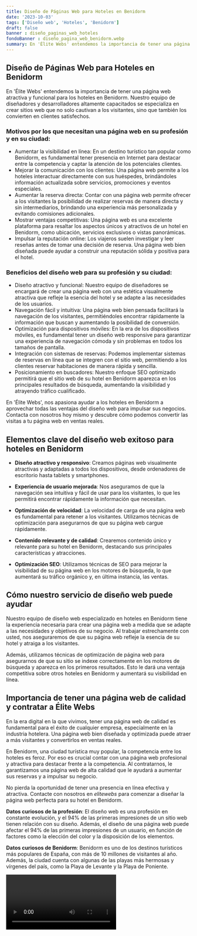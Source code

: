 ```yaml
---
title: Diseño de Páginas Web para Hoteles en Benidorm
date: '2023-10-03'
tags: ['Diseño web', 'Hoteles', 'Benidorm']
draft: false
banner : diseño_paginas_web_hoteles
fondoBanner : diseño_pagina_web_benidorm.webp
summary: En 'Élite Webs' entendemos la importancia de tener una página web atractiva y funcional para los hoteles en Benidorm. Nuestro equipo de diseñadores y desarrolladores altamente capacitados se especializa en crear sitios web que no solo cautivan a los visitantes, sino que también los convierten en clientes satisfechos.
---
```


## Diseño de Páginas Web para Hoteles en Benidorm

En 'Élite Webs' entendemos la importancia de tener una página web atractiva y funcional para los hoteles en Benidorm. Nuestro equipo de diseñadores y desarrolladores altamente capacitados se especializa en crear sitios web que no solo cautivan a los visitantes, sino que también los convierten en clientes satisfechos.

### Motivos por los que necesitan una página web en su profesión y en su ciudad:

- Aumentar la visibilidad en línea: En un destino turístico tan popular como Benidorm, es fundamental tener presencia en Internet para destacar entre la competencia y captar la atención de los potenciales clientes.
- Mejorar la comunicación con los clientes: Una página web permite a los hoteles interactuar directamente con sus huéspedes, brindándoles información actualizada sobre servicios, promociones y eventos especiales.
- Aumentar la reserva directa: Contar con una página web permite ofrecer a los visitantes la posibilidad de realizar reservas de manera directa y sin intermediarios, brindando una experiencia más personalizada y evitando comisiones adicionales.
- Mostrar ventajas competitivas: Una página web es una excelente plataforma para resaltar los aspectos únicos y atractivos de un hotel en Benidorm, como ubicación, servicios exclusivos o vistas panorámicas.
- Impulsar la reputación online: Los viajeros suelen investigar y leer reseñas antes de tomar una decisión de reserva. Una página web bien diseñada puede ayudar a construir una reputación sólida y positiva para el hotel.

### Beneficios del diseño web para su profesión y su ciudad:

- Diseño atractivo y funcional: Nuestro equipo de diseñadores se encargará de crear una página web con una estética visualmente atractiva que refleje la esencia del hotel y se adapte a las necesidades de los usuarios.
- Navegación fácil y intuitiva: Una página web bien pensada facilitará la navegación de los visitantes, permitiéndoles encontrar rápidamente la información que buscan y aumentando la posibilidad de conversión.
- Optimización para dispositivos móviles: En la era de los dispositivos móviles, es fundamental tener un diseño web responsive para garantizar una experiencia de navegación cómoda y sin problemas en todos los tamaños de pantalla.
- Integración con sistemas de reservas: Podemos implementar sistemas de reservas en línea que se integren con el sitio web, permitiendo a los clientes reservar habitaciones de manera rápida y sencilla.
- Posicionamiento en buscadores: Nuestro enfoque SEO optimizado permitirá que el sitio web de su hotel en Benidorm aparezca en los principales resultados de búsqueda, aumentando la visibilidad y atrayendo tráfico cualificado.

En 'Élite Webs', nos apasiona ayudar a los hoteles en Benidorm a aprovechar todas las ventajas del diseño web para impulsar sus negocios. Contacta con nosotros hoy mismo y descubre cómo podemos convertir las visitas a tu página web en ventas reales.

<GifSeo />

<Cta />

## Elementos clave del diseño web exitoso para hoteles en Benidorm

- **Diseño atractivo y responsivo**: Creamos páginas web visualmente atractivas y adaptadas a todos los dispositivos, desde ordenadores de escritorio hasta tablets y smartphones. 

- **Experiencia de usuario mejorada**: Nos aseguramos de que la navegación sea intuitiva y fácil de usar para los visitantes, lo que les permitirá encontrar rápidamente la información que necesitan.

- **Optimización de velocidad**: La velocidad de carga de una página web es fundamental para retener a los visitantes. Utilizamos técnicas de optimización para asegurarnos de que su página web cargue rápidamente.

- **Contenido relevante y de calidad**: Crearemos contenido único y relevante para su hotel en Benidorm, destacando sus principales características y atracciones.

- **Optimización SEO**: Utilizamos técnicas de SEO para mejorar la visibilidad de su página web en los motores de búsqueda, lo que aumentará su tráfico orgánico y, en última instancia, las ventas.

## Cómo nuestro servicio de diseño web puede ayudar

Nuestro equipo de diseño web especializado en hoteles en Benidorm tiene la experiencia necesaria para crear una página web a medida que se adapte a las necesidades y objetivos de su negocio. Al trabajar estrechamente con usted, nos aseguraremos de que su página web refleje la esencia de su hotel y atraiga a los visitantes.

Además, utilizamos técnicas de optimización de página web para asegurarnos de que su sitio se indexe correctamente en los motores de búsqueda y aparezca en los primeros resultados. Esto le dará una ventaja competitiva sobre otros hoteles en Benidorm y aumentará su visibilidad en línea.

## Importancia de tener una página web de calidad y contratar a Élite Webs

En la era digital en la que vivimos, tener una página web de calidad es fundamental para el éxito de cualquier empresa, especialmente en la industria hotelera. Una página web bien diseñada y optimizada puede atraer a más visitantes y convertirlos en ventas reales.

En Benidorm, una ciudad turística muy popular, la competencia entre los hoteles es feroz. Por eso es crucial contar con una página web profesional y atractiva para destacar frente a la competencia. Al contratarnos, le garantizamos una página web de alta calidad que le ayudará a aumentar sus reservas y a impulsar su negocio.

No pierda la oportunidad de tener una presencia en línea efectiva y atractiva. Contacte con nosotros en *elitewebs* para comenzar a diseñar la página web perfecta para su hotel en Benidorm.

**Datos curiosos de la profesión**: El diseño web es una profesión en constante evolución, y el 94% de las primeras impresiones de un sitio web tienen relación con su diseño. Además, el diseño de una página web puede afectar el 94% de las primeras impresiones de un usuario, en función de factores como la elección del color y la disposición de los elementos.

**Datos curiosos de Benidorm**: Benidorm es uno de los destinos turísticos más populares de España, con más de 10 millones de visitantes al año. Además, la ciudad cuenta con algunas de las playas más hermosas y vírgenes del país, como la Playa de Levante y la Playa de Poniente.

<Video />

<CtaBot job='Hoteles' city='Benidorm'/>

<Gmaps query='Benidorm+españa+maps' />